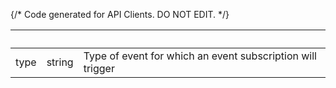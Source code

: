 {/* Code generated for API Clients. DO NOT EDIT. */}

| &nbsp; | &nbsp; | &nbsp;                                                     |
| ------ | ------ | ---------------------------------------------------------- |
| type   | string | Type of event for which an event subscription will trigger |
